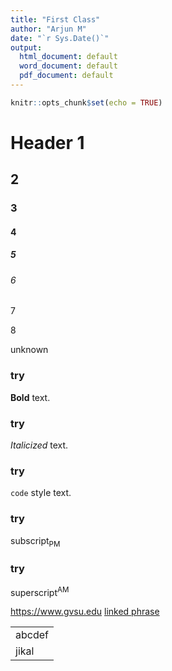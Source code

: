 ---
title: "First Class"
author: "Arjun M"
date: "`r Sys.Date()`"
output:
  html_document: default
  word_document: default
  pdf_document: default
---

```{r setup, include=FALSE}
knitr::opts_chunk$set(echo = TRUE)
```

# Header 1
## 2
### 3
#### 4
##### 5
###### 6
####### 7
######## 8
################## unknown

### try
**Bold** text.

### try
*Italicized* text.

### try
`code` style text.

### try
subscript~PM~

### try
superscript^AM^

<https://www.gvsu.edu>
[linked phrase](https://www.gvsu.edu)


---
abcdef
jikal
---
